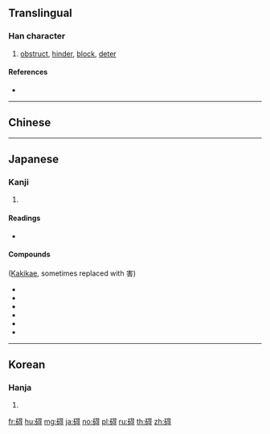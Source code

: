 {{character info/new}}
{{also|礙}}
==Translingual==

===Han character===
{{Han char|rn=112|rad=石|as=08|sn=13|four=|canj=MRAMI|ids=⿰石㝵}}

# [[obstruct]], [[hinder]], [[block]], [[deter]]

====References====
* {{Han ref|kx=0832.040|dkj=24283|dj=1248.220|hdz=42437.050|uh=788D|ud=30861}}

----

==Chinese==
{{zh-see|礙}}

----

==Japanese==

===Kanji===
{{ja-kanji|grade=|rs=石08}}

# {{defn|lang=ja|sort=石08}}

====Readings====
* {{ja-readings|goon=[[げ]] (ge)|kanon=[[がい]] (gai)|kun=[[さまたげる]] (samatageru)|nanori=}}

====Compounds====
([http://en.wikipedia.org/wiki/Japanese_script_reform#Kakikae Kakikae], sometimes replaced with 害)

{{der-top|Compounds}}
* {{ja-r|碍管|がいかん}}
* {{ja-r|碍子|がいし}}
* {{ja-r|障碍|しょうがい}}
* {{ja-r|阻碍|そがい}}
* {{ja-r|妨碍|ぼうがい}}
* {{ja-r|無碍|むげ}}
{{der-bottom}}

----

==Korean==

===Hanja===
{{ko-hanja|hangeul=애|eumhun=|rv=ae|mr=ae|y=ay}}

# {{defn|lang=ko|sort=石08}}

[[fr:碍]]
[[hu:碍]]
[[mg:碍]]
[[ja:碍]]
[[no:碍]]
[[pl:碍]]
[[ru:碍]]
[[th:碍]]
[[zh:碍]]